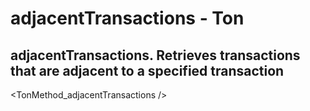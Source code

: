 # adjacentTransactions - Ton

## adjacentTransactions. Retrieves transactions that are adjacent to a specified transaction


<TonMethod_adjacentTransactions />

